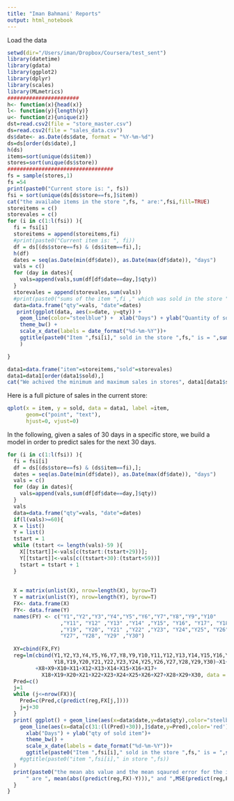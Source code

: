 ```yaml
---
title: "Iman Bahmani' Reports"
output: html_notebook
---
```


Load the data

```r
setwd(dir="/Users/iman/Dropbox/Coursera/test_sent")
library(datetime)
library(gdata)
library(ggplot2)
library(dplyr)
library(scales)
library(MLmetrics)
#######################
h<- function(x){head(x)}
l<- function(y){length(y)}
u<- function(z){unique(z)}
dst=read.csv2(file = "store_master.csv")
ds=read.csv2(file = "sales_data.csv")
ds$date<- as.Date(ds$date, format = "%Y-%m-%d")
ds=ds[order(ds$date),]
h(ds)
items=sort(unique(ds$item))
stores=sort(unique(ds$store))
##################################
fs = sample(stores,1)
fs =54
print(paste0("Current store is: ", fs))
fsi = sort(unique(ds[ds$store==fs,]$item))
cat("the availabe items in the store ",fs, " are:",fsi,fill=TRUE)
storeitems = c()
storevales = c()
for (i in c(1:l(fsi)) ){  
  fi = fsi[i]
  storeitems = append(storeitems,fi)
  #print(paste0("Current item is: ", fi))
  df = ds[(ds$store==fs) & (ds$item==fi),];
  h(df)
  dates = seq(as.Date(min(df$date)), as.Date(max(df$date)), "days")
  vals = c()
  for (day in dates){
    vals=append(vals,sum(df[df$date==day,]$qty))
  }
  storevales = append(storevales,sum(vals))
  #print(paste0("sums of the item ",fi ," which was sold in the store ",fs," is = ",sum(vals)))
  data=data.frame("qty"=vals, "date"=dates)
   print(ggplot(data, aes(x=date, y=qty)) +
    geom_line(color="steelblue") +  xlab("Days") + ylab("Quantity of sold item")+
    theme_bw() +
    scale_x_date(labels = date_format("%d-%m-%Y"))+
    ggtitle(paste0("Item ",fsi[i]," sold in the store ",fs," is = ",sum(vals)),"Plot of sales over the last 30 days")
    )

}
```

```r
data1=data.frame("item"=storeitems,"sold"=storevales)
data1=data1[order(data1$sold),]
cat("We achived the minimum and maximum sales in stores", data1[data1$sold==min(data1$sold),]$item,"and ",data1[data1$sold==max(data1$sold),]$item,", respectively",min(data1$sold),"and", max(data1$sold) )

```

Here is a full picture of sales in the current store:

```r
qplot(x = item, y = sold, data = data1, label =item, 
      geom=c("point", "text"),
      hjust=0, vjust=0)
```

In the following, given a sales of 30 days in a specific store, we build a model in order to predict sales for the next 30 days.

```r
for (i in c(1:l(fsi)) ){  
  fi = fsi[i]
  df = ds[(ds$store==fs) & (ds$item==fi),];
  dates = seq(as.Date(min(df$date)), as.Date(max(df$date)), "days")
  vals = c()
  for (day in dates){
    vals=append(vals,sum(df[df$date==day,]$qty))
  }
  vals
  data=data.frame("qty"=vals, "date"=dates)
  if(l(vals)>=60){
  X = list()
  Y = list()
  tstart = 1
  while (tstart <= length(vals)-59 ){
    X[[tstart]]<-vals[c(tstart:(tstart+29))];
    Y[[tstart]]<-vals[c((tstart+30):(tstart+59))]
    tstart = tstart + 1
  }
  
  
  X = matrix(unlist(X), nrow=length(X), byrow=T)
  Y = matrix(unlist(Y), nrow=length(Y), byrow=T)
  FX<- data.frame(X)
  FY<- data.frame(Y)
  names(FY) <- c("Y1","Y2","Y3","Y4","Y5","Y6","Y7","Y8","Y9","Y10" 
                 ,"Y11", "Y12" ,"Y13" ,"Y14" ,"Y15", "Y16", "Y17", "Y18" 
                 ,"Y19", "Y20", "Y21" ,"Y22" ,"Y23", "Y24","Y25", "Y26", 
                 "Y27", "Y28", "Y29" ,"Y30")
  
  XY=cbind(FX,FY)
  reg=lm(cbind(Y1,Y2,Y3,Y4,Y5,Y6,Y7,Y8,Y9,Y10,Y11,Y12,Y13,Y14,Y15,Y16,Y17,
               Y18,Y19,Y20,Y21,Y22,Y23,Y24,Y25,Y26,Y27,Y28,Y29,Y30)~X1+X2+X3+X4+X5+X6+X7
         +X8+X9+X10+X11+X12+X13+X14+X15+X16+X17+
           X18+X19+X20+X21+X22+X23+X24+X25+X26+X27+X28+X29+X30, data = XY)
  Pred=c()
  j=1
  while (j<=nrow(FX)){
    Pred=c(Pred,c(predict(reg,FX[j,])))
    j=j+30
  }
  print( ggplot() + geom_line(aes(x=data$date,y=data$qty),color="steelblue") + 
    geom_line(aes(x=data[c(31:(l(Pred)+30)),]$date,y=Pred),color='red') + 
      xlab("Days") + ylab("qty of sold item")+
      theme_bw() +
      scale_x_date(labels = date_format("%d-%m-%Y"))+
      ggtitle(paste0("Item ",fsi[i]," sold in the store ",fs," is = ",sum(vals)),"Blue: Plot of sales over the last 30 days and Red: Plot of predicted sales over the last 30 days")
    #ggtitle(paste0("item ",fsi[i]," in store ",fs))
  )
  print(paste0("the mean abs value and the mean sqaured error for the item ",fsi[i]," in the store ",fs, 
      " are ", mean(abs((predict(reg,FX)-Y)))," and ",MSE(predict(reg,FX),Y), " respectively."))
  }
}
```
